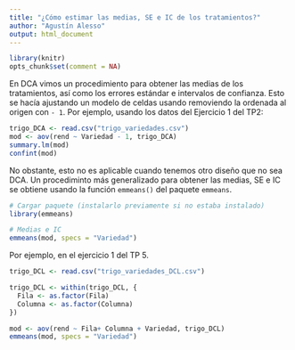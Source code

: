 ```yaml
---
title: "¿Cómo estimar las medias, SE e IC de los tratamientos?"
author: "Agustín Alesso"
output: html_document
---
```


```r
library(knitr)
opts_chunk$set(comment = NA)
```

En DCA vimos un procedimiento para obtener las medias de los tratamientos, así como los errores estándar e intervalos de confianza. Esto se hacía ajustando un modelo de celdas usando removiendo la ordenada al origen con `- 1`. Por ejemplo, usando los datos del Ejercicio 1 del TP2:

```r
trigo_DCA <- read.csv("trigo_variedades.csv")
mod <- aov(rend ~ Variedad - 1, trigo_DCA)
summary.lm(mod)
confint(mod)
```

No obstante, esto no es aplicable cuando tenemos otro diseño que no sea DCA. Un procediminto más generalizado para obtener las medias, SE e IC se obtiene usando la función `emmeans()` del paquete `emmeans`.

```r
# Cargar paquete (instalarlo previamente si no estaba instalado)
library(emmeans)

# Medias e IC
emmeans(mod, specs = "Variedad")
```

Por ejemplo, en el ejercicio 1 del TP 5.

```r
trigo_DCL <- read.csv("trigo_variedades_DCL.csv")

trigo_DCL <- within(trigo_DCL, {
  Fila <- as.factor(Fila)
  Columna <- as.factor(Columna)
})

mod <- aov(rend ~ Fila+ Columna + Variedad, trigo_DCL)
emmeans(mod, specs = "Variedad")
```
